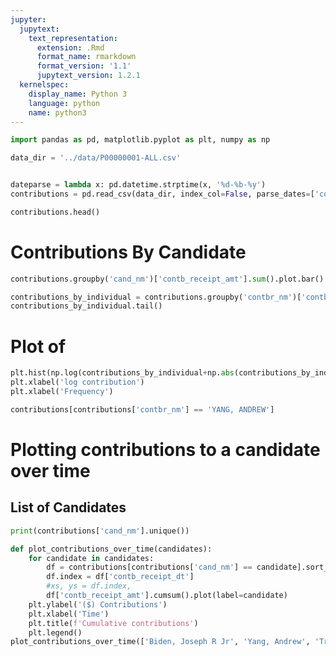 ```yaml
---
jupyter:
  jupytext:
    text_representation:
      extension: .Rmd
      format_name: rmarkdown
      format_version: '1.1'
      jupytext_version: 1.2.1
  kernelspec:
    display_name: Python 3
    language: python
    name: python3
---
```


```python
import pandas as pd, matplotlib.pyplot as plt, numpy as np
```

```python
data_dir = '../data/P00000001-ALL.csv'
```

```python

```

```python
dateparse = lambda x: pd.datetime.strptime(x, '%d-%b-%y')
contributions = pd.read_csv(data_dir, index_col=False, parse_dates=['contb_receipt_dt'], date_parser=dateparse)
```

```python
contributions.head()
```

# Contributions By Candidate

```python
contributions.groupby('cand_nm')['contb_receipt_amt'].sum().plot.bar()
```

```python
contributions_by_individual = contributions.groupby('contbr_nm')['contb_receipt_amt'].sum().sort_values()
contributions_by_individual.tail()
```

# Plot of 

```python
plt.hist(np.log(contributions_by_individual+np.abs(contributions_by_individual.iloc[0])+1))
plt.xlabel('log contribution')
plt.xlabel('Frequency')
```

```python
contributions[contributions['contbr_nm'] == 'YANG, ANDREW']
```

# Plotting contributions to a candidate over time
## List of Candidates

```python
print(contributions['cand_nm'].unique())
```

```python
def plot_contributions_over_time(candidates):
    for candidate in candidates:
        df = contributions[contributions['cand_nm'] == candidate].sort_values(by='contb_receipt_dt')
        df.index = df['contb_receipt_dt']
        #xs, ys = df.index, 
        df['contb_receipt_amt'].cumsum().plot(label=candidate)
    plt.ylabel('($) Contributions')
    plt.xlabel('Time')
    plt.title(f'Cumulative contributions')
    plt.legend()
plot_contributions_over_time(['Biden, Joseph R Jr', 'Yang, Andrew', 'Trump, Donald J.'])
```

```python

```
